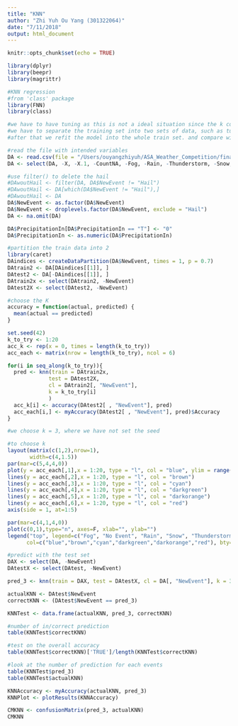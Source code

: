 ```yaml
---
title: "KNN"
author: "Zhi Yuh Ou Yang (301322064)"
date: "7/11/2018"
output: html_document
---
```


```r
knitr::opts_chunk$set(echo = TRUE)
```

```r
library(dplyr)
library(beepr)
library(magrittr)
```

```r
#KNN regression
#from 'class' package
library(FNN)
library(class)

#we have to have tuning as this is not a ideal situation since the k could be any integer.
#we have to separate the training set into two sets of data, such as tuning train and tuning test.
#after that we refit the model into the whole train set. and compare with the testing set.
```

```r
#read the file with intended variables
DA <- read.csv(file = "/Users/ouyangzhiyuh/ASA_Weather_Competition/final_train_simplified.csv", stringsAsFactors = FALSE)
DA <- select(DA, -X, -X.1, -CountNA, -Fog, -Rain, -Thunderstorm, -Snow, -Tornado, -Hail, -AirPtCd, -Events)

#use filter() to delete the hail
#DAwoutHail <- filter(DA, DA$NewEvent != "Hail")
#DAwoutHail <- DA[which(DA$NewEvent != "Hail"),]
#DAwoutHail <- DA
DA$NewEvent <- as.factor(DA$NewEvent)
DA$NewEvent <- droplevels.factor(DA$NewEvent, exclude = "Hail")
DA <- na.omit(DA)

DA$PrecipitationIn[DA$PrecipitationIn == "T"] <- "0" 
DA$PrecipitationIn <- as.numeric(DA$PrecipitationIn)
```

```r
#partition the train data into 2
library(caret)
DAindices <- createDataPartition(DA$NewEvent, times = 1, p = 0.7)
DAtrain2 <- DA[DAindices[[1]], ]
DAtest2 <- DA[-DAindices[[1]], ]
DAtrain2x <- select(DAtrain2, -NewEvent)
DAtest2X <- select(DAtest2, -NewEvent)

#choose the K
accuracy = function(actual, predicted) {
  mean(actual == predicted)
}

set.seed(42)
k_to_try <- 1:20
acc_k <- rep(x = 0, times = length(k_to_try))
acc_each <- matrix(nrow = length(k_to_try), ncol = 6)

for(i in seq_along(k_to_try)){
  pred <- knn(train = DAtrain2x, 
             test = DAtest2X, 
             cl = DAtrain2[, "NewEvent"], 
             k = k_to_try[i]
             )
  acc_k[i] <- accuracy(DAtest2[ , "NewEvent"], pred)
  acc_each[i,] <- myAccuracy(DAtest2[ , "NewEvent"], pred)$Accuracy
}

#we choose k = 3, where we have not set the seed
```

```r
#to choose k
layout(matrix(c(1,2),nrow=1),
       width=c(4,1.5)) 
par(mar=c(5,4,4,0))
plot(y = acc_each[,1],x = 1:20, type = "l", col = "blue", ylim = range(0:1), xlim = range(1:5), xlab = "K", ylab = "Accuracy" )
lines(y = acc_each[,2],x = 1:20, type = "l", col = "brown")
lines(y = acc_each[,3],x = 1:20, type = "l", col = "cyan")
lines(y = acc_each[,4],x = 1:20, type = "l", col = "darkgreen")
lines(y = acc_each[,5],x = 1:20, type = "l", col = "darkorange")
lines(y = acc_each[,6],x = 1:20, type = "l", col = "red")
axis(side = 1, at=1:5)

par(mar=c(4,1,4,0))
plot(c(0,1),type="n", axes=F, xlab="", ylab="")
legend("top", legend=c("Fog", "No Event", "Rain", "Snow", "Thunderstorm", "Tornado"), lty= "solid",
      col=c("blue","brown","cyan","darkgreen","darkorange","red"), bty="n", lwd = c(2,2,2,2,2,2), seg.len = 4)
```

```r
#predict with the test set
DAX <- select(DA, -NewEvent)
DAtestX <- select(DAtest, -NewEvent)

pred_3 <- knn(train = DAX, test = DAtestX, cl = DA[, "NewEvent"], k = 3)

actualKNN <- DAtest$NewEvent
correctKNN <- (DAtest$NewEvent == pred_3) 

KNNTest <- data.frame(actualKNN, pred_3, correctKNN)

#number of in/correct prediction
table(KNNTest$correctKNN)

#test on the overall accuracy
table(KNNTest$correctKNN)['TRUE']/length(KNNTest$correctKNN)

#look at the number of prediction for each events
table(KNNTest$pred_3)
table(KNNTest$actualKNN)

KNNAccuracy <- myAccuracy(actualKNN, pred_3)
KNNPlot <- plotResults(KNNAccuracy)
```
```r
CMKNN <- confusionMatrix(pred_3, actualKNN)
CMKNN
```

